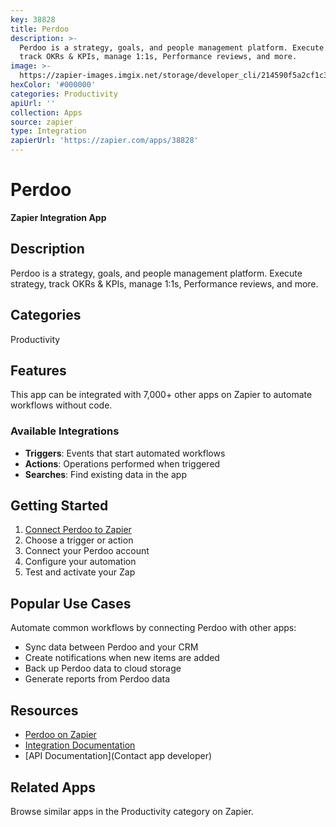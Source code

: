 ```yaml
---
key: 38828
title: Perdoo
description: >-
  Perdoo is a strategy, goals, and people management platform. Execute strategy,
  track OKRs & KPIs, manage 1:1s, Performance reviews, and more.
image: >-
  https://zapier-images.imgix.net/storage/developer_cli/214590f5a2cf1c36be8bc42f3dc5ff37_2.png?auto=format%2Ccompress&ixlib=python-3.0.0&q=50
hexColor: '#000000'
categories: Productivity
apiUrl: ''
collection: Apps
source: zapier
type: Integration
zapierUrl: 'https://zapier.com/apps/38828'
---
```

# Perdoo

**Zapier Integration App**

## Description

Perdoo is a strategy, goals, and people management platform. Execute strategy, track OKRs & KPIs, manage 1:1s, Performance reviews, and more.

## Categories

Productivity

## Features

This app can be integrated with 7,000+ other apps on Zapier to automate workflows without code.

### Available Integrations

- **Triggers**: Events that start automated workflows
- **Actions**: Operations performed when triggered
- **Searches**: Find existing data in the app

## Getting Started

1. [Connect Perdoo to Zapier](https://zapier.com/apps/38828)
2. Choose a trigger or action
3. Connect your Perdoo account
4. Configure your automation
5. Test and activate your Zap

## Popular Use Cases

Automate common workflows by connecting Perdoo with other apps:

- Sync data between Perdoo and your CRM
- Create notifications when new items are added
- Back up Perdoo data to cloud storage
- Generate reports from Perdoo data

## Resources

- [Perdoo on Zapier](https://zapier.com/apps/38828)
- [Integration Documentation](https://zapier.com/apps/38828/integrations)
- [API Documentation](Contact app developer)

## Related Apps

Browse similar apps in the Productivity category on Zapier.

